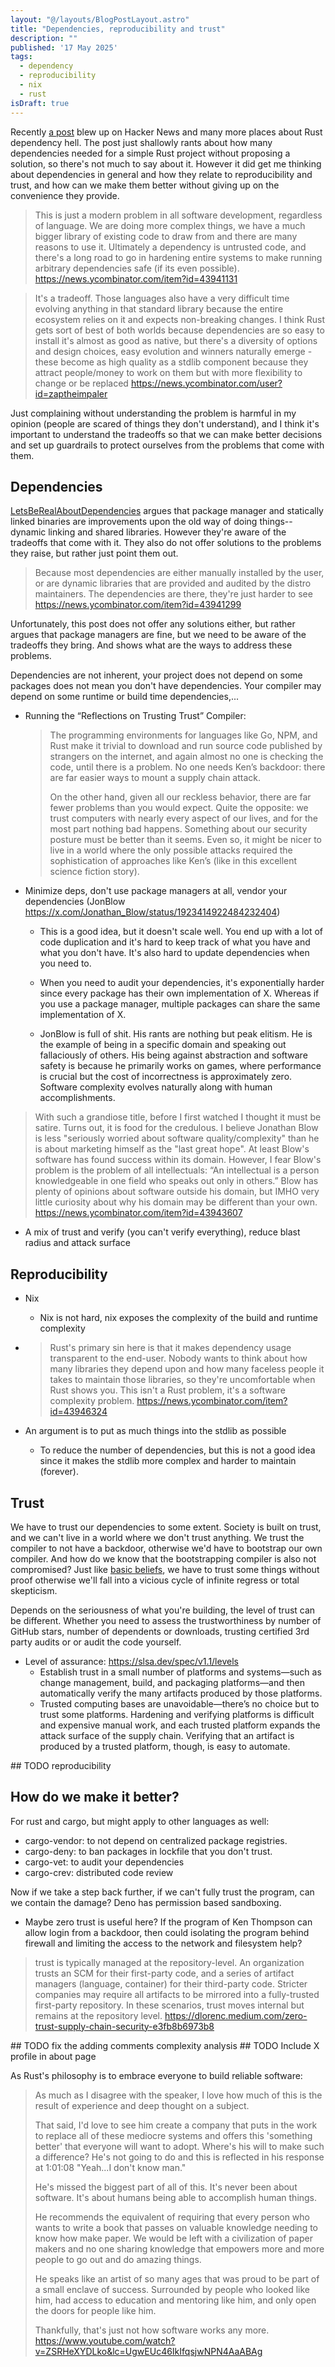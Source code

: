 ```yaml
---
layout: "@/layouts/BlogPostLayout.astro"
title: "Dependencies, reproducibility and trust"
description: ""
published: '17 May 2025'
tags:
  - dependency
  - reproducibility
  - nix
  - rust
isDraft: true
---
```


Recently [a post](https://vincents.dev/blog/rust-dependencies-scare-me/) blew
up on Hacker News and many more places about Rust dependency hell. The post
just shallowly rants about how many dependencies needed for a simple Rust
project without proposing a solution, so there's not much to say about it.
However it did get me thinking about dependencies in general and how they
relate to reproducibility and trust, and how can we make them better without
giving up on the convenience they provide.

> This is just a modern problem in all software development, regardless of language. We are doing more complex things, we have a much bigger library of existing code to draw from and there are many reasons to use it. Ultimately a dependency is untrusted code, and there's a long road to go in hardening entire systems to make running arbitrary dependencies safe (if its even possible). https://news.ycombinator.com/item?id=43941131

> It's a tradeoff. Those languages also have a very difficult time evolving anything in that standard library because the entire ecosystem relies on it and expects non-breaking changes. I think Rust gets sort of best of both worlds because dependencies are so easy to install it's almost as good as native, but there's a diversity of options and design choices, easy evolution and winners naturally emerge - these become as high quality as a stdlib component because they attract people/money to work on them but with more flexibility to change or be replaced https://news.ycombinator.com/user?id=zaptheimpaler

Just complaining without understanding the problem is harmful in my opinion
(people are scared of things they don't understand), and I think it's important
to understand the tradeoffs so that we can make better decisions and set up
guardrails to protect ourselves from the problems that come with them.

## Dependencies

[LetsBeRealAboutDependencies](
https://wiki.alopex.li/LetsBeRealAboutDependencies) argues that package manager
and statically linked binaries are improvements upon the old way of doing
things--dynamic linking and shared libraries. However they're aware of the
tradeoffs that come with it. They also do not offer solutions to the problems
they raise, but rather just point them out.

> Because most dependencies are either manually installed by the user, or are dynamic libraries that are provided and audited by the distro maintainers. The dependencies are there, they're just harder to see https://news.ycombinator.com/item?id=43941299

Unfortunately, this post does not offer any solutions either, but rather argues
that package managers are fine, but we need to be aware of the tradeoffs they
bring. And shows what are the ways to address these problems.

Dependencies are not inherent, your project does not depend on some packages
does not mean you don't have dependencies. Your compiler may depend on some
runtime or build time dependencies,...

- Running the “Reflections on Trusting Trust” Compiler:
  >  The programming environments for languages like Go, NPM, and Rust make it
  >  trivial to download and run source code published by strangers on the
  >  internet, and again almost no one is checking the code, until there is a
  >  problem. No one needs Ken’s backdoor: there are far easier ways to mount a
  >  supply chain attack.
  >
  >  On the other hand, given all our reckless behavior, there are far fewer
  >  problems than you would expect. Quite the opposite: we trust computers
  >  with nearly every aspect of our lives, and for the most part nothing bad
  >  happens. Something about our security posture must be better than it
  >  seems. Even so, it might be nicer to live in a world where the only
  >  possible attacks required the sophistication of approaches like Ken’s
  >  (like in this excellent science fiction story).

- Minimize deps, don't use package managers at all, vendor your dependencies
  (JonBlow https://x.com/Jonathan_Blow/status/1923414922484232404)
  - This is a good idea, but it doesn't scale well. You end up with a lot of
  code duplication and it's hard to keep track of what you have and what you
  don't have. It's also hard to update dependencies when you need to.
  - When you need to audit your dependencies, it's exponentially harder since
  every package has their own implementation of X. Whereas if you use a package
  manager, multiple packages can share the same implementation of X.

  - JonBlow is full of shit. His rants are nothing but peak elitism. He is the
  example of being in a specific domain and speaking out fallaciously of
  others. His being against abstraction and software safety is because he
  primarily works on games, where performance is crucial but the cost of
  incorrectness is approximately zero. Software complexity evolves naturally
  along with human accomplishments.

> With such a grandiose title, before I first watched I thought it must be satire. Turns out, it is food for the credulous. I believe Jonathan Blow is less "seriously worried about software quality/complexity" than he is about marketing himself as the "last great hope". At least Blow's software has found success within its domain. However, I fear Blow's problem is the problem of all intellectuals: “An intellectual is a person knowledgeable in one field who speaks out only in others.” Blow has plenty of opinions about software outside his domain, but IMHO very little curiosity about why his domain may be different than your own. https://news.ycombinator.com/item?id=43943607

- A mix of trust and verify (you can't verify everything), reduce blast radius
  and attack surface

## Reproducibility

- Nix
  - Nix is not hard, nix exposes the complexity of the build and runtime
  complexity

- > Rust's primary sin here is that it makes dependency usage transparent to the end-user. Nobody wants to think about how many libraries they depend upon and how many faceless people it takes to maintain those libraries, so they're uncomfortable when Rust shows you. This isn't a Rust problem, it's a software complexity problem. https://news.ycombinator.com/item?id=43946324

- An argument is to put as much things into the stdlib as possible
  - To reduce the number of dependencies, but this is not a good idea since
    it makes the stdlib more complex and harder to maintain (forever).


## Trust
We have to trust our dependencies to some extent. Society is built on trust,
and we can't live in a world where we don't trust anything. We trust the
compiler to not have a backdoor, otherwise we'd have to bootstrap our own
compiler. And how do we know that the bootstrapping compiler is also not
compromised? Just like [basic beliefs](https://iep.utm.edu/epi-just), we have
to trust some things without proof otherwise we'll fall into a vicious cycle of
infinite regress or total skepticism.

Depends on the seriousness of what you're building, the level of trust can be
different. Whether you need to assess the trustworthiness by number of GitHub
stars, number of dependents or downloads, trusting certified 3rd party audits
or or audit the code yourself.

- Level of assurance: https://slsa.dev/spec/v1.1/levels
  - Establish trust in a small number of platforms and systems—such as change management, build, and packaging platforms—and then automatically verify the many artifacts produced by those platforms.
  - Trusted computing bases are unavoidable—there’s no choice but to trust some platforms. Hardening and verifying platforms is difficult and expensive manual work, and each trusted platform expands the attack surface of the supply chain. Verifying that an artifact is produced by a trusted platform, though, is easy to automate.



\## TODO reproducibility

## How do we make it better?
For rust and cargo, but might apply to other languages as well:
- cargo-vendor: to not depend on centralized package registries.
- cargo-deny: to ban packages in lockfile that you don't trust.
- cargo-vet: to audit your dependencies
- cargo-crev: distributed code review

Now if we take a step back further, if we can't fully trust the program, can we
contain the damage? Deno has permission based sandboxing.

- Maybe zero trust is useful here? If the program of Ken Thompson can allow
  login from a backdoor, then could isolating the program behind firewall and
  limiting the access to the network and filesystem help?

> trust is typically managed at the repository-level. An organization trusts an SCM for their first-party code, and a series of artifact managers (language, container) for their third-party code. Stricter companies may require all artifacts to be mirrored into a fully-trusted first-party repository. In these scenarios, trust moves internal but remains at the repository level.
> https://dlorenc.medium.com/zero-trust-supply-chain-security-e3fb8b6973b8


\## TODO fix the adding comments complexity analysis
\## TODO Include X profile in about page

As Rust's philosophy is to embrace everyone to build reliable software:
> As much as I disagree with the speaker, I love how much of this is the result of experience and deep thought on a subject.
> 
> That said, I'd love to see him create a company that puts in the work to replace all of these mediocre systems and offers this 'something better' that everyone will want to adopt. Where's his will to make such a difference? He's not going to do and this is reflected in his response at 1:01:08 "Yeah...I don't know man." 
> 
> He's missed the biggest part of all of this. It's never been about software. It's about humans being able to accomplish human things.
> 
> 
> He recommends the equivalent of requiring that every person who wants to write a book that passes on valuable knowledge needing to know how make paper. We would be left with a civilization of paper makers and no one sharing knowledge that empowers more and more people to go out and do amazing things.
> 
> He speaks like an artist of so many ages that was proud to be part of a small enclave of success. Surrounded by people who looked like him, had access to education and mentoring like him, and only open the doors for people like him.
> 
> Thankfully, that's just not how software works any more.
> https://www.youtube.com/watch?v=ZSRHeXYDLko&lc=UgwEUc46IkIfqsjwNPN4AaABAg


